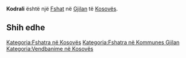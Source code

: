 {{Fshat në Kosovës
 | Emri                = Kodrali
| sqi_N_name = Kodrali
| sqi_N_FULL_NAME_RO = Kodrali
| sqi_N_FULL_NAME_ND_RO = Kodrali
| sqi_N_SORT_NAME_RG = KODRALI
| sqi_N_FULL_NAME_RG = Kodrali
| sqi_N_FULL_NAME_ND_RG = Kodrali
| sqi_V_name = Kodralija - Beckë
| sqi_V_FULL_NAME_RO = Kodralija - Beckë
| sqi_V_FULL_NAME_ND_RO = Kodralija - Becke
| sqi_V_SORT_NAME_RG = KODRALIJABECKE
| sqi_V_FULL_NAME_RG = Kodralija - Beckë
| sqi_V_FULL_NAME_ND_RG = Kodralija - Becke
| srp_N_name = Kodralija
| srp_N_FULL_NAME_RO = Kodralija
| srp_N_FULL_NAME_ND_RO = Kodralija
| srp_N_SORT_NAME_RG = KODRALIJA
| srp_N_FULL_NAME_RG = Kodralija
| srp_N_FULL_NAME_ND_RG = Kodralija
| srp_NS_name = Кодралија
| srp_NS_FULL_NAME_RO = Кодралија
| srp_NS_FULL_NAME_ND_RO = Кодралија
| srp_NS_SORT_NAME_RG = КОДРАЛИЈА
| srp_NS_FULL_NAME_RG = Кодралија
| srp_NS_FULL_NAME_ND_RG = Кодралија
| srp_V_name = Kodralija - Becka
| srp_V_FULL_NAME_RO = Kodralija - Becka
| srp_V_FULL_NAME_ND_RO = Kodralija - Becka
| srp_V_SORT_NAME_RG = KODRALIJABECKA
| srp_V_FULL_NAME_RG = Kodralija - Becka
| srp_V_FULL_NAME_ND_RG = Kodralija - Becka
| srp_VS_name = Кодралија - Бецка
| srp_VS_FULL_NAME_RO = Кодралија - Бецка
| srp_VS_FULL_NAME_ND_RO = Кодралија - Бецка
| srp_VS_SORT_NAME_RG = КОДРАЛИЈАБЕЦКА
| srp_VS_FULL_NAME_RG = Кодралија - Бецка
| srp_VS_FULL_NAME_ND_RG = Кодралија - Бецка
| std_V_name = Kodralji
| std_V_FULL_NAME_RO = Kodralji
| std_V_FULL_NAME_ND_RO = Kodralji
| std_V_SORT_NAME_RG = KODRALJI
| std_V_FULL_NAME_RG = Kodralji
| std_V_FULL_NAME_ND_RG = Kodralji

 | Emri (Rasa dhanore) = 
 | Figura              = 
 | Shteti              = Kosovo
 | Komuna              = Gjilan
 | Kodi postar         = 
 | Sipërfaqja          = 

 | Popullsia           = 

 | Regj. i popullsisë  = 
 | Dend. e popullsisë  = 
 | Faqja zyrtare       = 
 <!--- Koordinatat ----> 
 | Gjerësia            = 42.466389
 | Gjatësia            = 20.469722
 | Lartësia            = 
}}
'''Kodrali''' është një [[Fshat]] në [[Gjilan]] të [[Kosovës]].

<!-- == Gjeografia == -->
<!-- == Historia == -->
<!-- == Demografia == -->
== Shih edhe ==
{{Komuna Gjilan}}
{{Kosovo-Administrata-Cung}}

[[Kategoria:Fshatra në Kosovës]]
[[Kategoria:Fshatra në Kommunes Gjilan]]
[[Kategoria:Vendbanime në Kosovës]]